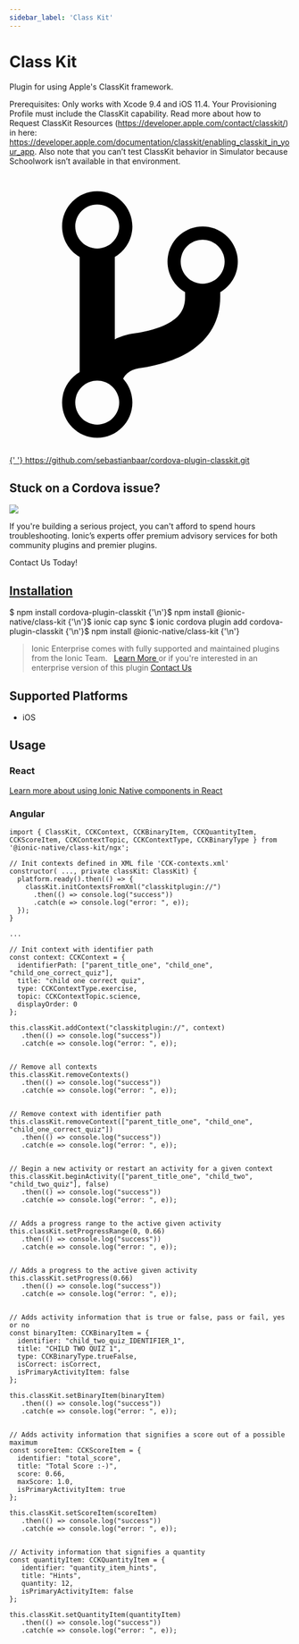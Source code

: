 ```yaml
---
sidebar_label: 'Class Kit'
---
```



# Class Kit

Plugin for using Apple's ClassKit framework.

Prerequisites:
Only works with Xcode 9.4 and iOS 11.4. Your Provisioning Profile must include the ClassKit capability. Read more about how to Request ClassKit Resources (https://developer.apple.com/contact/classkit/) in here: https://developer.apple.com/documentation/classkit/enabling_classkit_in_your_app.
Also note that you can’t test ClassKit behavior in Simulator because Schoolwork isn’t available in that environment.

<p>
  <a
    href="https://github.com/sebastianbaar/cordova-plugin-classkit.git"
    target="_blank"
    rel="noopener"
    className="git-link"
  >
    <svg viewBox="0 0 512 512">
      <path d="M416 160c0-35.3-28.7-64-64-64s-64 28.7-64 64c0 23.7 12.9 44.3 32 55.4v8.6c0 19.9-7.8 33.7-25.3 44.9-15.4 9.8-38.1 17.1-67.5 21.5-14 2.1-25.7 6-35.2 10.7V151.4c19.1-11.1 32-31.7 32-55.4 0-35.3-28.7-64-64-64S96 60.7 96 96c0 23.7 12.9 44.3 32 55.4v209.2c-19.1 11.1-32 31.7-32 55.4 0 35.3 28.7 64 64 64s64-28.7 64-64c0-16.6-6.3-31.7-16.7-43.1 1.9-4.9 9.7-16.3 29.4-19.3 38.8-5.8 68.9-15.9 92.3-30.8 36-22.8 55-57 55-98.8v-8.6c19.1-11.1 32-31.7 32-55.4zM160 56c22.1 0 40 17.9 40 40s-17.9 40-40 40-40-17.9-40-40 17.9-40 40-40zm0 400c-22.1 0-40-17.9-40-40s17.9-40 40-40 40 17.9 40 40-17.9 40-40 40zm192-256c-22.1 0-40-17.9-40-40s17.9-40 40-40 40 17.9 40 40-17.9 40-40 40z"></path>
    </svg>{' '}
    https://github.com/sebastianbaar/cordova-plugin-classkit.git
  </a>
</p>

<h2>Stuck on a Cordova issue?</h2>
<DocsCard
  className="cordova-ee-card"
  header="Don't waste precious time on plugin issues."
  href="https://ionicframework.com/sales?product_of_interest=Ionic%20Native"
>
  <div>
    <img src={require('./_assets/img/native-cordova-bot.png').default} class="cordova-ee-img" />
    <p>
      If you're building a serious project, you can't afford to spend hours troubleshooting. Ionic’s experts offer
      premium advisory services for both community plugins and premier plugins.
    </p>
    <DocsButton className="native-ee-detail">Contact Us Today!</DocsButton>
  </div>
</DocsCard>

<h2 id="installation">
  <a href="#installation">Installation</a>
</h2>
<Tabs
  groupId="runtime"
  defaultValue="Capacitor"
  values={[
    { value: 'Capacitor', label: 'Capacitor' },
    { value: 'Cordova', label: 'Cordova' },
    { value: 'Enterprise', label: 'Enterprise' },
  ]}
>
  <TabItem value="Capacitor">
    <CodeBlock className="language-shell">
      $ npm install cordova-plugin-classkit {'\n'}$ npm install @ionic-native/class-kit {'\n'}$ ionic cap sync
    </CodeBlock>
  </TabItem>
  <TabItem value="Cordova">
    <CodeBlock className="language-shell">
      $ ionic cordova plugin add cordova-plugin-classkit {'\n'}$ npm install @ionic-native/class-kit {'\n'}
    </CodeBlock>
  </TabItem>
  <TabItem value="Enterprise">
    <blockquote>
      Ionic Enterprise comes with fully supported and maintained plugins from the Ionic Team. &nbsp;
      <a class="btn" href="https://ionic.io/docs/premier-plugins">
        Learn More
      </a> or if you're interested in an enterprise version of this plugin <a
        class="btn"
        href="https://ionicframework.com/sales?product_of_interest=Ionic%20Enterprise%20Engine"
      >
        Contact Us
      </a>
    </blockquote>
  </TabItem>
</Tabs>

## Supported Platforms

- iOS

## Usage

### React

[Learn more about using Ionic Native components in React](../native-community.mdx#react)

### Angular

```tsx
import { ClassKit, CCKContext, CCKBinaryItem, CCKQuantityItem, CCKScoreItem, CCKContextTopic, CCKContextType, CCKBinaryType } from '@ionic-native/class-kit/ngx';

// Init contexts defined in XML file 'CCK-contexts.xml'
constructor( ..., private classKit: ClassKit) {
  platform.ready().then(() => {
    classKit.initContextsFromXml("classkitplugin://")
      .then(() => console.log("success"))
      .catch(e => console.log("error: ", e));
  });
}

...

// Init context with identifier path
const context: CCKContext = {
  identifierPath: ["parent_title_one", "child_one", "child_one_correct_quiz"],
  title: "child one correct quiz",
  type: CCKContextType.exercise,
  topic: CCKContextTopic.science,
  displayOrder: 0
};

this.classKit.addContext("classkitplugin://", context)
   .then(() => console.log("success"))
   .catch(e => console.log("error: ", e));


// Remove all contexts
this.classKit.removeContexts()
   .then(() => console.log("success"))
   .catch(e => console.log("error: ", e));


// Remove context with identifier path
this.classKit.removeContext(["parent_title_one", "child_one", "child_one_correct_quiz"])
   .then(() => console.log("success"))
   .catch(e => console.log("error: ", e));


// Begin a new activity or restart an activity for a given context
this.classKit.beginActivity(["parent_title_one", "child_two", "child_two_quiz"], false)
   .then(() => console.log("success"))
   .catch(e => console.log("error: ", e));


// Adds a progress range to the active given activity
this.classKit.setProgressRange(0, 0.66)
   .then(() => console.log("success"))
   .catch(e => console.log("error: ", e));


// Adds a progress to the active given activity
this.classKit.setProgress(0.66)
   .then(() => console.log("success"))
   .catch(e => console.log("error: ", e));


// Adds activity information that is true or false, pass or fail, yes or no
const binaryItem: CCKBinaryItem = {
  identifier: "child_two_quiz_IDENTIFIER_1",
  title: "CHILD TWO QUIZ 1",
  type: CCKBinaryType.trueFalse,
  isCorrect: isCorrect,
  isPrimaryActivityItem: false
};

this.classKit.setBinaryItem(binaryItem)
   .then(() => console.log("success"))
   .catch(e => console.log("error: ", e));


// Adds activity information that signifies a score out of a possible maximum
const scoreItem: CCKScoreItem = {
  identifier: "total_score",
  title: "Total Score :-)",
  score: 0.66,
  maxScore: 1.0,
  isPrimaryActivityItem: true
};

this.classKit.setScoreItem(scoreItem)
   .then(() => console.log("success"))
   .catch(e => console.log("error: ", e));


// Activity information that signifies a quantity
const quantityItem: CCKQuantityItem = {
   identifier: "quantity_item_hints",
   title: "Hints",
   quantity: 12,
   isPrimaryActivityItem: false
};

this.classKit.setQuantityItem(quantityItem)
   .then(() => console.log("success"))
   .catch(e => console.log("error: ", e));

```
